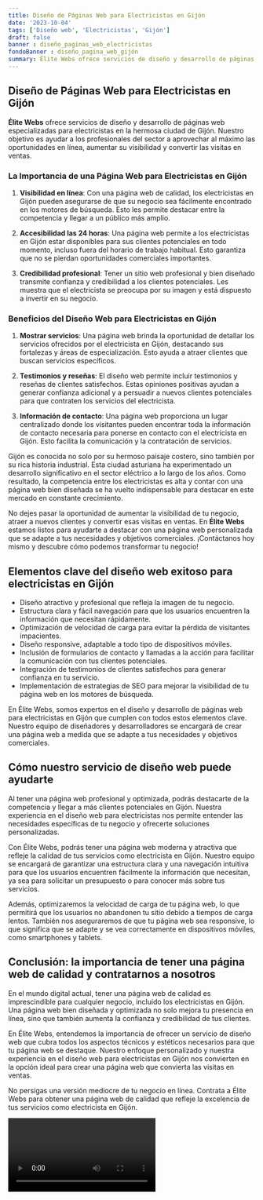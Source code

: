 ```yaml
---
title: Diseño de Páginas Web para Electricistas en Gijón
date: '2023-10-04'
tags: ['Diseño web', 'Electricistas', 'Gijón']
draft: false
banner : diseño_paginas_web_electricistas
fondoBanner : diseño_pagina_web_gijón
summary: Élite Webs ofrece servicios de diseño y desarrollo de páginas web especializadas para electricistas en la hermosa ciudad de Gijón. Nuestro objetivo es ayudar a los profesionales del sector a aprovechar al máximo las oportunidades en línea, aumentar su visibilidad y convertir las visitas en ventas.
---
```


## Diseño de Páginas Web para Electricistas en Gijón

**Élite Webs** ofrece servicios de diseño y desarrollo de páginas web especializadas para electricistas en la hermosa ciudad de Gijón. Nuestro objetivo es ayudar a los profesionales del sector a aprovechar al máximo las oportunidades en línea, aumentar su visibilidad y convertir las visitas en ventas.

### La Importancia de una Página Web para Electricistas en Gijón

1. **Visibilidad en línea**: Con una página web de calidad, los electricistas en Gijón pueden asegurarse de que su negocio sea fácilmente encontrado en los motores de búsqueda. Esto les permite destacar entre la competencia y llegar a un público más amplio.

2. **Accesibilidad las 24 horas**: Una página web permite a los electricistas en Gijón estar disponibles para sus clientes potenciales en todo momento, incluso fuera del horario de trabajo habitual. Esto garantiza que no se pierdan oportunidades comerciales importantes.

3. **Credibilidad profesional**: Tener un sitio web profesional y bien diseñado transmite confianza y credibilidad a los clientes potenciales. Les muestra que el electricista se preocupa por su imagen y está dispuesto a invertir en su negocio.

### Beneficios del Diseño Web para Electricistas en Gijón

1. **Mostrar servicios**: Una página web brinda la oportunidad de detallar los servicios ofrecidos por el electricista en Gijón, destacando sus fortalezas y áreas de especialización. Esto ayuda a atraer clientes que buscan servicios específicos.

2. **Testimonios y reseñas**: El diseño web permite incluir testimonios y reseñas de clientes satisfechos. Estas opiniones positivas ayudan a generar confianza adicional y a persuadir a nuevos clientes potenciales para que contraten los servicios del electricista.

3. **Información de contacto**: Una página web proporciona un lugar centralizado donde los visitantes pueden encontrar toda la información de contacto necesaria para ponerse en contacto con el electricista en Gijón. Esto facilita la comunicación y la contratación de servicios.

Gijón es conocida no solo por su hermoso paisaje costero, sino también por su rica historia industrial. Esta ciudad asturiana ha experimentado un desarrollo significativo en el sector eléctrico a lo largo de los años. Como resultado, la competencia entre los electricistas es alta y contar con una página web bien diseñada se ha vuelto indispensable para destacar en este mercado en constante crecimiento.

No dejes pasar la oportunidad de aumentar la visibilidad de tu negocio, atraer a nuevos clientes y convertir esas visitas en ventas. En **Élite Webs** estamos listos para ayudarte a destacar con una página web personalizada que se adapte a tus necesidades y objetivos comerciales. ¡Contáctanos hoy mismo y descubre cómo podemos transformar tu negocio!

<GifSeo />

<Cta />

## Elementos clave del diseño web exitoso para electricistas en Gijón

- Diseño atractivo y profesional que refleja la imagen de tu negocio.
- Estructura clara y fácil navegación para que los usuarios encuentren la información que necesitan rápidamente.
- Optimización de velocidad de carga para evitar la pérdida de visitantes impacientes.
- Diseño responsive, adaptable a todo tipo de dispositivos móviles.
- Inclusión de formularios de contacto y llamadas a la acción para facilitar la comunicación con tus clientes potenciales.
- Integración de testimonios de clientes satisfechos para generar confianza en tu servicio.
- Implementación de estrategias de SEO para mejorar la visibilidad de tu página web en los motores de búsqueda.

En Élite Webs, somos expertos en el diseño y desarrollo de páginas web para electricistas en Gijón que cumplen con todos estos elementos clave. Nuestro equipo de diseñadores y desarrolladores se encargará de crear una página web a medida que se adapte a tus necesidades y objetivos comerciales.

## Cómo nuestro servicio de diseño web puede ayudarte

Al tener una página web profesional y optimizada, podrás destacarte de la competencia y llegar a más clientes potenciales en Gijón. Nuestra experiencia en el diseño web para electricistas nos permite entender las necesidades específicas de tu negocio y ofrecerte soluciones personalizadas.

Con Élite Webs, podrás tener una página web moderna y atractiva que refleje la calidad de tus servicios como electricista en Gijón. Nuestro equipo se encargará de garantizar una estructura clara y una navegación intuitiva para que los usuarios encuentren fácilmente la información que necesitan, ya sea para solicitar un presupuesto o para conocer más sobre tus servicios.

Además, optimizaremos la velocidad de carga de tu página web, lo que permitirá que los usuarios no abandonen tu sitio debido a tiempos de carga lentos. También nos aseguraremos de que tu página web sea responsive, lo que significa que se adapte y se vea correctamente en dispositivos móviles, como smartphones y tablets.

## Conclusión: la importancia de tener una página web de calidad y contratarnos a nosotros

En el mundo digital actual, tener una página web de calidad es imprescindible para cualquier negocio, incluido los electricistas en Gijón. Una página web bien diseñada y optimizada no solo mejora tu presencia en línea, sino que también aumenta la confianza y credibilidad de tus clientes.

En Élite Webs, entendemos la importancia de ofrecer un servicio de diseño web que cubra todos los aspectos técnicos y estéticos necesarios para que tu página web se destaque. Nuestro enfoque personalizado y nuestra experiencia en el diseño web para electricistas en Gijón nos convierten en la opción ideal para crear una página web que convierta las visitas en ventas.

No persigas una versión mediocre de tu negocio en línea. Contrata a Élite Webs para obtener una página web de calidad que refleje la excelencia de tus servicios como electricista en Gijón.

<Video />

<CtaBot job='Electricistas' city='Gijón'/>

<Gmaps query='Gijón+españa+maps' />
